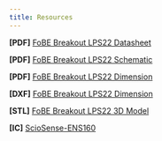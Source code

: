 ```yaml
---
title: Resources
---
```


**\[PDF\]** [FoBE Breakout LPS22 Datasheet](/)

**\[PDF\]** [FoBE Breakout LPS22 Schematic](/)

**\[PDF\]** [FoBE Breakout LPS22 Dimension](/)

**\[DXF\]** [FoBE Breakout LPS22 Dimension](/)

**\[STL\]** [FoBE Breakout LPS22 3D Model](/)

**\[IC\]** [ScioSense-ENS160](https://atta.szlcsc.com/upload/public/pdf/source/20241028/E2B030D88B74B19976C9A1E3DFF8579F.pdf)

